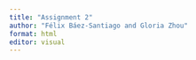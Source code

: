 ```yaml
---
title: "Assignment 2"
author: "Félix Báez-Santiago and Gloria Zhou"
format: html
editor: visual
---
```


## 
